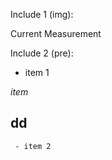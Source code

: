 
Include 1 (img):

Current Measurement

Include 2 (pre):


* item 1
''item''
== dd ==



  - item 2


